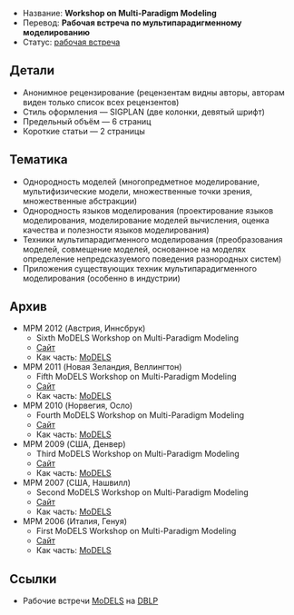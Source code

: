 * Название: '''Workshop on Multi-Paradigm Modeling'''
* Перевод: '''Рабочая встреча по мультипарадигменному моделированию'''
* Статус: [[Workshop|рабочая встреча]]

== Детали ==
* Анонимное рецензирование (рецензентам видны авторы, авторам виден только список всех рецензентов)
* Стиль оформления — SIGPLAN (две колонки, девятый шрифт)
* Предельный объём — 6 страниц
* Короткие статьи — 2 страницы

== Тематика ==
* Однородность моделей (многопредметное моделирование, мультифизические модели, множественные точки зрения, множественные абстракции)
* Однородность языков моделирования (проектирование языков моделирования, моделирование моделей вычисления, оценка качества и полезности языков моделирования)
* Техники мультипарадигменного моделирования (преобразования моделей, совмещение моделей, основанное на моделях определение непредсказуемого поведения разнородных систем)
* Приложения существующих техник мультипарадигменного моделирования (особенно в индустрии)

== Архив ==
* MPM 2012 (Австрия, Иннсбрук)
** Sixth MoDELS Workshop on Multi-Paradigm Modeling
** [http://avalon.aut.bme.hu/mpm12/ Сайт]
** Как часть: [[MoDELS]]
* MPM 2011 (Новая Зеландия, Веллингтон)
** Fifth MoDELS Workshop on Multi-Paradigm Modeling
** [http://avalon.aut.bme.hu/~mesztam/conferences/mpm11 Сайт]
** Как часть: [[MoDELS]]
* MPM 2010 (Норвегия, Осло)
** Fourth MoDELS Workshop on Multi-Paradigm Modeling
** [http://avalon.aut.bme.hu/mpm10 Сайт]
** Как часть: [[MoDELS]]
* MPM 2009 (США, Денвер)
** Third MoDELS Workshop on Multi-Paradigm Modeling
** [http://avalon.aut.bme.hu/mpm09 Сайт]
** Как часть: [[MoDELS]]
* MPM 2007 (США, Нашвилл)
** Second MoDELS Workshop on Multi-Paradigm Modeling
** [http://avalon.aut.bme.hu/~mesztam/conferences/mpm07 Сайт]
** Как часть: [[MoDELS]]
* MPM 2006 (Италия, Генуя)
** First MoDELS Workshop on Multi-Paradigm Modeling
** [http://avalon.aut.bme.hu/~mesztam/conferences/mpm06 Сайт]
** Как часть: [[MoDELS]]

== Ссылки ==
* Рабочие встречи [http://dblp.uni-trier.de/db/conf/models/ MoDELS] на [[DBLP]]
